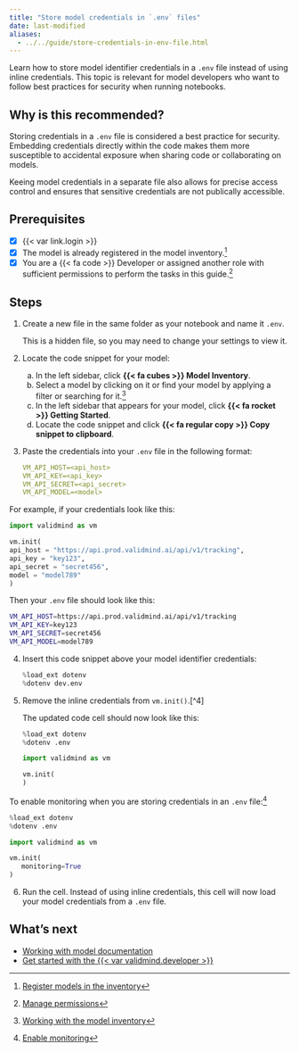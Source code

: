 ```yaml
---
title: "Store model credentials in `.env` files"
date: last-modified
aliases:
  - ../../guide/store-credentials-in-env-file.html
---
```


Learn how to store model identifier credentials in a `.env` file instead of using inline credentials. This topic is relevant for model developers who want to follow best practices for security when running notebooks.

## Why is this recommended?

Storing credentials in a `.env` file is considered a best practice for security. Embedding credentials directly within the code makes them more susceptible to accidental exposure when sharing code or collaborating on models. 

::: {.callout-important}
Keeing model credentials in a separate file also allows for precise access control and ensures that sensitive credentials are not publically accessible.
:::

::: {.attn}

## Prerequisites

- [x] {{< var link.login >}}
- [x] The model is already registered in the model inventory.[^1]
- [x] You are a [{{< fa code >}} Developer]{.bubble} or assigned another role with sufficient permissions to perform the tasks in this guide.[^2]

:::

## Steps

1. Create a new file in the same folder as your notebook and name it `.env`. 

   This is a hidden file, so you may need to change your settings to view it.

2. Locate the code snippet for your model:

   a. In the left sidebar, click **{{< fa cubes >}} Model Inventory**.
   b. Select a model by clicking on it or find your model by applying a filter or searching for it.[^3]
   c. In the left sidebar that appears for your model, click **{{< fa rocket >}} Getting Started**.
   d. Locate the code snippet and click **{{< fa regular copy >}} Copy snippet to clipboard**. 

3. Paste the credentials into your `.env` file in the following format:
   
      ```yaml
      VM_API_HOST=<api_host>
      VM_API_KEY=<api_key>
      VM_API_SECRET=<api_secret>
      VM_API_MODEL=<model>
      ```

::: {.column-margin}
For example, if your credentials look like this:

```python
import validmind as vm

vm.init(
api_host = "https://api.prod.validmind.ai/api/v1/tracking",
api_key = "key123",
api_secret = "secret456",
model = "model789"
)
```

Then your `.env` file should look like this:

```bash
VM_API_HOST=https://api.prod.validmind.ai/api/v1/tracking
VM_API_KEY=key123
VM_API_SECRET=secret456
VM_API_MODEL=model789
```

:::


4. Insert this code snippet above your model identifier credentials:
   
   ```python
   %load_ext dotenv
   %dotenv dev.env
   ```

5. Remove the inline credentials from `vm.init()`.[^4]

   The updated code cell should now look like this: 
   
   ```python
   %load_ext dotenv
   %dotenv .env
   
   import validmind as vm
   
   vm.init(
   )
   ```

::: {.column-margin}
To enable monitoring when you are storing credentials in an `.env` file:^[[Enable monitoring](/guide/monitoring/enable-monitoring.qmd)]

```python
%load_ext dotenv
%dotenv .env

import validmind as vm

vm.init(
   monitoring=True
)
```

:::

6. Run the cell. Instead of using inline credentials, this cell will now load your model credentials from a `.env` file.


## What's next

- [Working with model documentation](/guide/model-documentation/working-with-model-documentation.qmd)
- [Get started with the {{< var validmind.developer >}}](/developer/get-started-validmind-library.qmd)


<!-- FOOTNOTES -->

[^1]: [Register models in the inventory](/guide/model-inventory/register-models-in-inventory.qmd)

[^2]: [Manage permissions](/guide/configuration/manage-permissions.qmd)

[^3]: [Working with the model inventory](/guide/model-inventory/working-with-model-inventory.qmd#search-filter-and-sort-models)

